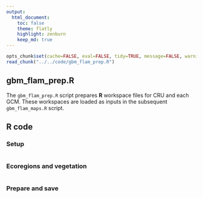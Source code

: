 ```yaml
---
output:
  html_document:
    toc: false
    theme: flatly
    highlight: zenburn
    keep_md: true
---
```


```r
opts_chunk$set(cache=FALSE, eval=FALSE, tidy=TRUE, message=FALSE, warning=FALSE)
read_chunk("../../code/gbm_flam_prep.R")
```

##
##
## gbm_flam_prep.R

The `gbm_flam_prep.R` script prepares **R** workspace files for CRU and each GCM.
These workspaces are loaded as inputs in the subsequent `gbm_flam_maps.R` script.

## R code

### Setup

```r
```

### Ecoregions and vegetation

```r
```

### Prepare and save

```r
```
